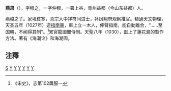 '''燕肃'''（{{bd|?||?|}}），字穆之，一字仲穆，一署上谷，青州益都（今山东益都）人。

燕峻之子。家境貧寒，真宗大中祥符间进士，补凤翔府观察推官。精通天文物理，天圣五年（1027年）造[[指南車|指南車]]，車上立一木人，伸臂指南，能自動離合，“……至国朝，不闻得其制”。<ref>《宋史》，志第102輿服一</ref>累官龍圖閣侍制。天聖八年（1030），獻上了蓮花漏的製作方法。著有《海潮论》和海潮圖。

== 注釋 ==
{{reflist}}
[[Category:燕姓|S]]
[[Category:益都人|Y]]
[[Category:山东科学家|Y]]
[[Category:山东作家|Y]]
[[Category:宋朝科学家|Y]]
[[Category:北宋作家|Y]]
[[Category:宋朝進士|Y]]